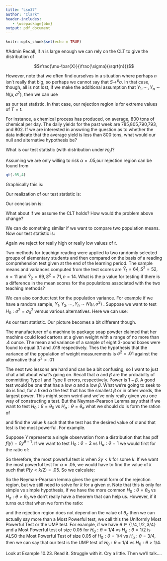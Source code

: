 ```yaml
---
title: "Lsn37"
author: "Clark"
header-includes:
   - \usepackage{bbm}
output: pdf_document
---
```


```r
knitr::opts_chunk$set(echo = TRUE)
```

#Admin
Recall, if $n$ is large enough we can rely on the CLT to give the distribution of 

$$\frac{\mu-\bar{X}}{\frac{\sigma}{\sqrt{n}}}$$

However, note that we often find ourselves in a situation where perhaps $n$ isn't really that big, so perhaps we cannot say that $S \to^p \sigma$.  In that case, though, all is not lost, if we make the additional assumption that $Y_1,\cdots,Y_n \sim N(\mu,\sigma^2)$, then we can use

\vspace{1.in}

as our test statistic.  In that case, our rejection region is for extreme values of $T=t$.  

For instance, a chemical process has produced, on average, 800 tons of chemical per day.  The daily yields for the past week are 785,805,790,793, and 802. If we are interested in answring the question as to whether the data indicate that the average yield is less than 800 tons, what would our null and alternative hypothesis be?

\vspace{1.in}

What is our test statistic (with distribution under $H_0$)?

\vspace{1.in}

Assuming we are only willing to risk $\alpha=.05$,our rejection region can be found from

```r
qt(.05,4)
```

Graphically this is:

\vspace{2.in}

Our realization of our test statistic is:

\vspace{1.in}

Our conclusion is:

\vspace{1.in}

What about if we assume the CLT holds?  How would the problem above change?


\vspace{2.in}

We can do something similar if we want to compare two population means.  Now our test statistic is:

\vspace{2.in}

Again we reject for really high or really low values of $t$.

Two methods for teachign reading were applied to two randomly selected groups of elementary students and then compared on the basis of a reading comprehension test given at the end of the learning period.  The sample means and variances computed from the test scores are $\bar{Y}_1=64,S^2=52,n=11$ and $\bar{Y}_2=69,S^2=71,n=14$.  What is the p value for testing if there is a difference in the mean scores for the populations associated with the two teaching methods?

\vspace{2.in}

We can also conduct test for the population variance.  For example if we have a random sample, $Y_1,Y_2,\cdots,Y_n\sim N(\mu,\sigma^2)$
.  Suppose we want to test $H_0:\sigma^2=\sigma_0^2$ versus various alternatives.  Here we can use:

\vspace{1.in}

As our test statistic.  Our picture becomes a bit different though.

\vspace{2.in}

The manufacturer of a machine to package soap powder claimed that her machine could load cartons at a given weight with a range of no more than .4 ounce.  The mean and variance of a sample of eight 3-pound boxes were found to equal 3.1 and .018 respectively.  Thes the hypothesis that the variance of the population of weight measurements is $\sigma^2=.01$ against the alternative that $\sigma^2>.01$

\vspace{2.in}

The next two lessons are hard and can be a bit confusing, so I want to just chat a bit about what's going on.  Recall that $\alpha$ and $\beta$ are the probabilty of committing Type I and Type II errors, respectively.  Power is $1-\beta$.  A good test would be one that has a low $\alpha$ and a low $\beta$.  What we're going to seek to do is find, for a fixed $\alpha$ the test that has the smallest $\beta$ or in other words, the largest power.  This might seem weird and we've only really given you one way of constructing a test.  But the Neyman-Pearson Lemma say sthat if we want to test $H_0: \theta=\theta_0$ vs $H_a: \theta=\theta_a$ what we should do is form the ration of

\vspace{2.in}

and find the value $k$ such that the test has the desired value of $\alpha$ and that test is the most powerful.  For example.

Suppose $Y$ represents a single observation from a distribution that has pdf $f(y)=\theta y^{\theta-1}$.  If we want to test $H_0: \theta=2$ vs $H_a: \theta=1$ we would first for the ratio of:

\vspace{1.in}

So therefore, the most powerful test is when $2y<k$ for some $k$.  If we want the most powerful test for $\alpha=.05$, we would have to find the value of $k$ such that $P(y<k/2)=.05$.  So we calculate:


\vspace{2.in}

So the Neyman-Pearson lemma gives the general form of the rejection region, but we still need to solve for $k$ for a given $\alpha$.  Note that this is only for simple vs simple hypothesis, if we have the more common $H_0: \theta=\theta_0$ vs $H_a:\theta>\theta_0$ we don't really have a theorem that can help us.  However, if it turns out that when we form the ratio:

\vspace{2.in}

and the rejection region does not depend on the value of $\theta_a$ then we can actually say more than a Most Powerful test, we call this the Uniformly Most Powerful Test or the UMP test.  For example, if we have $\theta \in \{1/4,1/2,3/4\}$ and a Most Powerful test of size 0.05 for $H_0: \theta=1/4$ vs $H_a: \theta=1/2$ is ALSO the Most Powerful Test of size 0.05 of $H_0: \theta=1/4$ vs $H_a: \theta=3/4$, then we can say that our test is the UMP test of $H_0:\theta=1/4$ vs $H_0:\theta>1/4$.

Look at Example 10.23.  Read it.  Struggle with it.  Cry a little. Then we'll talk....